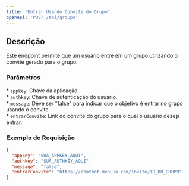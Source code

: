 ```yaml
---
title: 'Entrar Usando Convite do Grupo'
openapi: 'POST /api/groups'
---
```


## Descrição

Este endpoint permite que um usuário entre em um grupo utilizando o convite gerado para o grupo.

### Parâmetros

\* `appkey`: Chave da aplicação.  
\* `authkey`: Chave de autenticação do usuário.  
\* `message`: Deve ser "false" para indicar que o objetivo é entrar no grupo usando o convite.  
\* `entrarConvite`: Link do convite do grupo para o qual o usuário deseja entrar.

### Exemplo de Requisição

```json
{
  "appkey": "SUA_APPKEY_AQUI",
  "authkey": "SUA_AUTHKEY_AQUI",
  "message": "false",
  "entrarConvite": "https://chatbot.menuia.com/invite/ID_DO_GRUPO"
}

